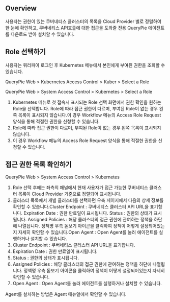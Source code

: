 ## Overview
사용자는 권한이 있는 쿠버네티스 클러스터의 목록을 Cloud Provider 별로 정렬하여 한 눈에 확인하고, 쿠버네티스 API호출에 대한 접근을 도와줄 전용 QueryPie 에이전트를 다운로드 받아 설치할 수 있습니다.

## Role 선택하기
사용자는 쿼리파이 로그인 후 Kubernetes 메뉴에서 본인에게 부여된 권한을 조회할 수 있습니다. 

QueryPie Web > Kubernetes Access Control > Kuber > Select a Role

QueryPie Web > System Access Control > Kubernetes > Select a Role

1. Kubernetes 메뉴로 첫 접속시 표시되는 Role 선택 화면에서 권한 확인을 원하는 Role을 선택합니다. Role에 따라 접근 권한이 다르며, 부여된 Role이 없는 경우 왼쪽 목록이 표시되지 않습니다.이 경우 Workflow 메뉴의 Access Role Request 양식을 통해 적절한 권한을 신청할 수 있습니다.
  1. Role에 따라 접근 권한이 다르며, 부여된 Role이 없는 경우 왼쪽 목록이 표시되지 않습니다.
  2. 이 경우 Workflow 메뉴의 Access Role Request 양식을 통해 적절한 권한을 신청할 수 있습니다.

## 접근 권한 목록 확인하기
QueryPie Web > System Access Control > Kubernetes 

1. Role 선택 후에는 좌측의 패널에서 현재 사용자가 접근 가능한 쿠버네티스 클러스터 목록이 Cloud Provider 기준으로 정렬되어 표시됩니다. 
2. 클러스터 목록에서 개별 클러스터를 선택하면 우측 페이지에서 다음의 상세 정보를 확인할 수 있습니다.Cluster Endpoint : 쿠버네티스 클러스터 API URL을 표기합니다. Expiration Date : 권한 만료일이 표시됩니다. Status : 권한의 상태가 표시됩니다. Assigned Policies : 해당 클러스터의 접근 권한에 관여하는 정책을 하단에 나열됩니다. 정책명 우측 돋보기 아이콘을 클릭하여 정책이 어떻게 설정되어있는지 자세히 확인할 수 있습니다.Open Agent : Open Agent를 눌러 에이전트를 실행하거나 설치할 수 있습니다. 
  1. Cluster Endpoint : 쿠버네티스 클러스터 API URL을 표기합니다. 
  2. Expiration Date : 권한 만료일이 표시됩니다. 
  3. Status : 권한의 상태가 표시됩니다. 
  4. Assigned Policies : 해당 클러스터의 접근 권한에 관여하는 정책을 하단에 나열됩니다. 정책명 우측 돋보기 아이콘을 클릭하여 정책이 어떻게 설정되어있는지 자세히 확인할 수 있습니다.
  5. Open Agent : Open Agent를 눌러 에이전트를 실행하거나 설치할 수 있습니다. 

Agent를 설치하는 방법은 Agent 매뉴얼에서 확인할 수 있습니다.
